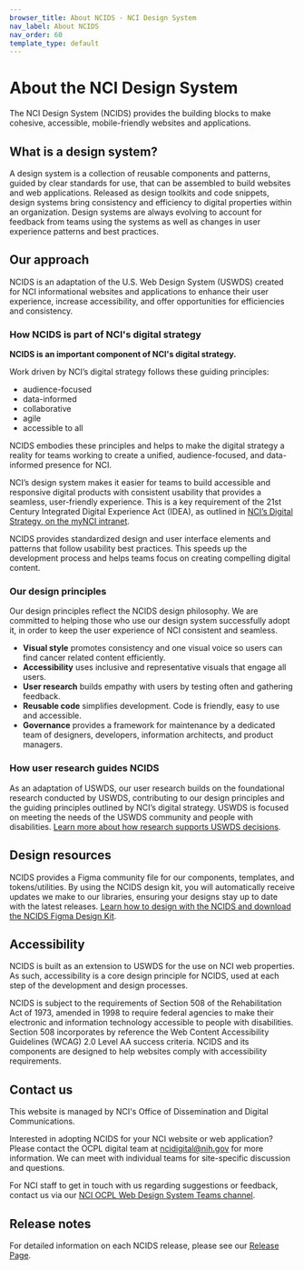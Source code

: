 ```yaml
---
browser_title: About NCIDS - NCI Design System
nav_label: About NCIDS
nav_order: 60
template_type: default
---
```


# About the NCI Design System

The NCI Design System (NCIDS) provides the building blocks to make cohesive, accessible, mobile-friendly websites and applications.

## What is a design system?

A design system is a collection of reusable components and patterns, guided by clear standards for use, that can be assembled to build websites and web applications. Released as design toolkits and code snippets, design systems bring consistency and efficiency to digital properties within an organization. Design systems are always evolving to account for feedback from teams using the systems as well as changes in user experience patterns and best practices.

## Our approach

NCIDS is an adaptation of the U.S. Web Design System (USWDS) created for NCI informational websites and applications to enhance their user experience, increase accessibility, and offer opportunities for efficiencies and consistency.

### How NCIDS is part of NCI's digital strategy

**NCIDS is an important component of NCI's digital strategy.**

Work driven by NCI’s digital strategy follows these guiding principles:

- audience-focused
- data-informed
- collaborative
- agile
- accessible to all

NCIDS embodies these principles and helps to make the digital strategy a reality for teams working to create a unified, audience-focused, and data-informed presence for NCI.

NCI’s design system makes it easier for teams to build accessible and responsive digital products with consistent usability that provides a seamless, user-friendly experience. This is a key requirement of the 21st Century Integrated Digital Experience Act (IDEA), as outlined in [NCI’s Digital Strategy, on the myNCI intranet](https://mynci.cancer.gov/topics/nci-digital-strategy).

NCIDS provides standardized design and user interface elements and patterns that follow usability best practices. This speeds up the development process and helps teams focus on creating compelling digital content.

### Our design principles

Our design principles reflect the NCIDS design philosophy. We are committed to helping those who use our design system successfully adopt it, in order to keep the user experience of NCI consistent and seamless.

- **Visual style** promotes consistency and one visual voice so users can find cancer related content efficiently.
- **Accessibility** uses inclusive and representative visuals that engage all users.
- **User research** builds empathy with users by testing often and gathering feedback.
- **Reusable code** simplifies development. Code is friendly, easy to use and accessible.
- **Governance** provides a framework for maintenance by a dedicated team of designers, developers, information architects, and product managers.

### How user research guides NCIDS

As an adaptation of USWDS, our user research builds on the foundational research conducted by USWDS, contributing to our design principles and the guiding principles outlined by NCI’s digital strategy. USWDS is focused on meeting the needs of the USWDS community and people with disabilities. [Learn more about how research supports USWDS decisions](/about/research).

## Design resources

NCIDS provides a Figma community file for our components, templates, and tokens/utilities. By using the NCIDS design kit, you will automatically receive updates we make to our libraries, ensuring your designs stay up to date with the latest releases. [Learn how to design with the NCIDS and download the NCIDS Figma Design Kit](/develop/get-started/figma-guide).

## Accessibility

NCIDS is built as an extension to USWDS for the use on NCI web properties. As such, accessibility is a core design principle for NCIDS, used at each step of the development and design processes.

NCIDS is subject to the requirements of Section 508 of the Rehabilitation Act of 1973, amended in 1998 to require federal agencies to make their electronic and information technology accessible to people with disabilities. Section 508 incorporates by reference the Web Content Accessibility Guidelines (WCAG) 2.0 Level AA success criteria. NCIDS and its components are designed to help websites comply with accessibility requirements.

## Contact us

This website is managed by NCI's Office of Dissemination and Digital Communications.

Interested in adopting NCIDS for your NCI website or web application? Please contact the OCPL digital team at [ncidigital@nih.gov](mailto:ncidigital@nih.gov?subject=NCI%20Design%20System%20Inquiry) for more information. We can meet with individual teams for site-specific discussion and questions.

For NCI staff to get in touch with us regarding suggestions or feedback, contact us via our [NCI OCPL Web Design System Teams channel](https://teams.microsoft.com/dl/launcher/launcher.html?url=%2F_%23%2Fl%2Fteam%2F19%3AczPgjMLyJafICTCGz-n-NxlkmNF1tP1Ya6Eu2sZ1FTI1%40thread.tacv2%2Fconversations%3FgroupId%3De3158cae-7c76-436f-ba14-4a879d7695c5%26tenantId%3D14b77578-9773-42d5-8507-251ca2dc2b06&type=team&deeplinkId=557e274b-2436-4674-9bcc-1fecad79a457&directDl=true&msLaunch=true&enableMobilePage=true&suppressPrompt=true).

## Release notes

For detailed information on each NCIDS release, please see our [Release Page](https://github.com/NCIOCPL/ncids/releases).
